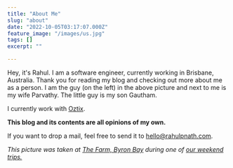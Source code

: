 ```yaml
---
title: "About Me"
slug: "about"
date: "2022-10-05T03:17:07.000Z"
feature_image: "/images/us.jpg"
tags: []
excerpt: ""

---
```


Hey, it's Rahul. I am a software engineer, currently working in Brisbane, Australia. Thank you for reading my blog and checking out more about me as a person. I am the guy (on the left) in the above picture and next to me is my wife Parvathy. The little guy is my son Gautham.

I currently work with [Oztix](https://www.oztix.com.au/).

**This blog and its contents are all opinions of my own.**

If you want to drop a mail, feel free to send it to [hello@rahulpnath.com](mailto:hello@rahulpnath.com?subject=Hello%20Rahul!).

_This picture was taken at [The Farm, Byron Bay](https://thefarm.com.au/) during one of [our weekend trips.](https://www.rahulpnath.com/blog/category/travelogue/)_